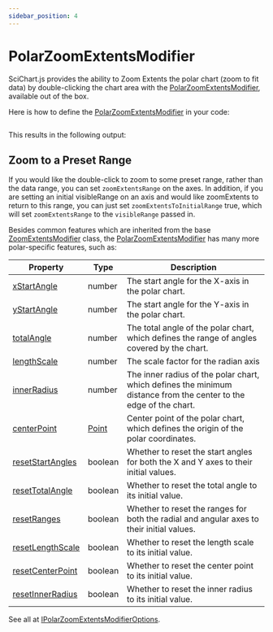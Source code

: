 ```yaml
---
sidebar_position: 4
---
```


# PolarZoomExtentsModifier


SciChart.js provides the ability to Zoom Extents the polar chart (zoom to fit data) by double-clicking the chart area with the [PolarZoomExtentsModifier](https://www.scichart.com/documentation/js/v4/typedoc/classes/polarzoomextentsmodifier.html), available out of the box.

Here is how to define the [PolarZoomExtentsModifier](https://www.scichart.com/documentation/js/v4/typedoc/classes/polarzoomextentsmodifier.html) in your code:

```ts showLineNumbers file=./demo.js start=region_A_start end=region_A_end
```

This results in the following output:

<ChartPreviewWrapper jsContent={PolarZoomExtents} />

## Zoom to a Preset Range
If you would like the double-click to zoom to some preset range, rather than the data range, you can set `zoomExtentsRange` on the axes. In addition, if you are setting an initial visibleRange on an axis and would like zoomExtents to return to this range, you can just set `zoomExtentsToInitialRange` true, which will set `zoomExtentsRange` to the `visibleRange` passed in.


Besides common features which are inherited from the base [ZoomExtentsModifier](https://www.scichart.com/documentation/js/v4/typedoc/classes/zoomextentsmodifier.html) class, the [PolarZoomExtentsModifier](https://www.scichart.com/documentation/js/v4/typedoc/classes/polarzoomextentsmodifier.html) has many more polar-specific features, such as:

| Property | Type | Description |
| --- | --- | --- |
| [xStartAngle](https://www.scichart.com/documentation/js/v4/typedoc/classes/polarzoomextentsmodifier.html#xstartangle) | number | The start angle for the X-axis in the polar chart. |
| [yStartAngle](https://www.scichart.com/documentation/js/v4/typedoc/classes/polarzoomextentsmodifier.html#ystartangle) | number | The start angle for the Y-axis in the polar chart. |
| [totalAngle](https://www.scichart.com/documentation/js/v4/typedoc/classes/polarzoomextentsmodifier.html#totalangle) | number | The total angle of the polar chart, which defines the range of angles covered by the chart. |
| [lengthScale](https://www.scichart.com/documentation/js/v4/typedoc/classes/polarzoomextentsmodifier.html#lengthscale) | number | The scale factor for the radian axis |
| [innerRadius](https://www.scichart.com/documentation/js/v4/typedoc/classes/polarzoomextentsmodifier.html#innerradius) | number | The inner radius of the polar chart, which defines the minimum distance from the center to the edge of the chart. |
| [centerPoint](https://www.scichart.com/documentation/js/v4/typedoc/classes/polarzoomextentsmodifier.html#centerpoint) | [Point](https://www.scichart.com/documentation/js/v4/typedoc/classes/point.html) | Center point of the polar chart, which defines the origin of the polar coordinates. |
| [resetStartAngles](https://www.scichart.com/documentation/js/v4/typedoc/classes/polarzoomextentsmodifier.html#resetstartangles) | boolean | Whether to reset the start angles for both the X and Y axes to their initial values. |
| [resetTotalAngle](https://www.scichart.com/documentation/js/v4/typedoc/classes/polarzoomextentsmodifier.html#resettotalangle) | boolean | Whether to reset the total angle to its initial value. |
| [resetRanges](https://www.scichart.com/documentation/js/v4/typedoc/classes/polarzoomextentsmodifier.html#resetranges) | boolean | Whether to reset the ranges for both the radial and angular axes to their initial values. |
| [resetLengthScale](https://www.scichart.com/documentation/js/v4/typedoc/classes/polarzoomextentsmodifier.html#resetlengthscale) | boolean | Whether to reset the length scale to its initial value. |
| [resetCenterPoint](https://www.scichart.com/documentation/js/v4/typedoc/classes/polarzoomextentsmodifier.html#resetcenterpoint) | boolean | Whether to reset the center point to its initial value. |
| [resetInnerRadius](https://www.scichart.com/documentation/js/v4/typedoc/classes/polarzoomextentsmodifier.html#resetinnerradius) | boolean | Whether to reset the inner radius to its initial value. |

See all at [IPolarZoomExtentsModifierOptions](https://www.scichart.com/documentation/js/v4/typedoc/interfaces/ipolarzoomextentsmodifieroptions.html).
